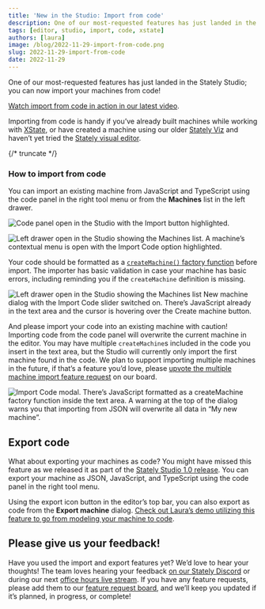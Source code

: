 ```yaml
---
title: 'New in the Studio: Import from code'
description: One of our most-requested features has just landed in the Stately Studio; you can now import from code!
tags: [editor, studio, import, code, xstate]
authors: [laura]
image: /blog/2022-11-29-import-from-code.png
slug: 2022-11-29-import-from-code
date: 2022-11-29
---
```


One of our most-requested features has just landed in the Stately Studio; you can now import your machines from code!

[Watch import from code in action in our latest video](https://www.youtube.com/watch?v=DAoIFaugDLo).

Importing from code is handy if you’ve already built machines while working with [XState](https://xstate.js.org/docs), or have created a machine using our older [Stately Viz](https://stately.ai/viz) and haven’t yet tried the [Stately visual editor](https://stately.ai/editor).

{/* truncate */}

### How to import from code

You can import an existing machine from JavaScript and TypeScript using the code panel in the right tool menu or from the **Machines** list in the left drawer.

![Code panel open in the Studio with the Import button highlighted.](2022-11-29-import-from-code-right-panel.png)

![Left drawer open in the Studio showing the Machines list. A machine’s contextual menu is open with the Import Code option highlighted.](2022-11-29-import-from-code-left-drawer.png)

Your code should be formatted as a [`createMachine()` factory function](https://xstate.js.org/docs/guides/machines.html) before import. The importer has basic validation in case your machine has basic errors, including reminding you if the `createMachine` definition is missing.

![Left drawer open in the Studio showing the Machines list New machine dialog with the Import Code slider switched on. There’s JavaScript already in the text area and the cursor is hovering over the Create machine button.](2022-11-29-import-from-code-create-machine.png)

And please import your code into an existing machine with caution! Importing code from the code panel will overwrite the current machine in the editor. You may have multiple `createMachine`s included in the code you insert in the text area, but the Studio will currently only import the first machine found in the code. We plan to support importing multiple machines in the future, if that’s a feature you’d love, please [upvote the multiple machine import feature request](https://feedback.stately.ai/editor/p/import-multiple-machines-from-one-code-import) on our board.

![Import Code modal. There’s JavaScript formatted as a createMachine factory function inside the text area. A warning at the top of the dialog warns you that importing from JSON will overwrite all data in “My new machine”.](2022-11-29-import-from-code-importer.png)

## Export code

What about exporting your machines as code? You might have missed this feature as we released it as part of the [Stately Studio 1.0 release](https://stately.ai/blog/2022-10-18-introducing-stately-studio-1-0#more-export-options). You can export your machine as JSON, JavaScript, and TypeScript using the code panel in the right tool menu.

Using the export icon button in the editor’s top bar, you can also export as code from the **Export machine** dialog. [Check out Laura’s demo utilizing this feature to go from modeling your machine to code](https://www.youtube.com/watch?v=NVQai9SBpiU).

## Please give us your feedback!

Have you used the import and export features yet? We’d love to hear your thoughts! The team loves hearing your feedback [on our Stately Discord](https://discord.gg/xstate) or during our next [office hours live stream](https://youtube.com/statelyai). If you have any feature requests, please add them to our [feature request board](https://feedback.stately.ai), and we’ll keep you updated if it’s planned, in progress, or complete!

